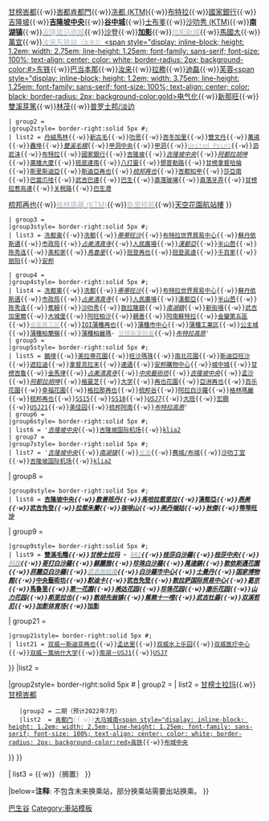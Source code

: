{{Navbox
| name  = 巴生谷車站
| title = [[巴生谷综合运输系统|{{color|red|巴生谷}}]][[巴生谷车站列表|车站]]
| titlestyle = background: #cccccc; color: white;
|above = {{KLRT line|1|blink}} • {{KLRT line|2|blink}} • {{KLRT line|3|blink}} • {{KLRT line|4|blink}} • {{KLRT line|5|blink}} • {{KLRT line|6|blink}} • {{KLRT line|7|blink}} • {{KLRT line|8|blink}} • {{KLRT line|9|blink}} • {{KLRT line|10|blink}} • ''{{KLRT line|11|blink}}'' • ''{{KLRT line|12|blink}}'' • ''{{KLRT line|13|blink}}'' • ''{{KLRT line|14|blink}}'' • {{KLRT line|21|blink}}<br>'''图例'''：'''粗体'''为[[换乘站]]{{Ref label|Line_1_Table|1|1↑}}，「 {{KLRT line|1|blink}} 」表示当前该站可换乘的路线（以颜色和数字区分），{{color|#000000|黑色}}为运营中车站，{{color|#adb9c3|灰色字}}为未开通车站
|groupstyle = background: #ececec; text-align: center; width: 9%;
|abovestyle = background: #ececec; 
|belowstyle = background: #ececec; 
| state  = autocollapse

|list1  = {{Navbox|child
|title      = 营运中的路线
|groupstyle = background: #ececec; text-align: center; width: 10%; font-size: 100%;
|group1style= border-right:solid 5px #{{rcr|KLRT|1}} 
| group1 = {{KLRT line|1|longf}}
| list1  = [[黑風洞站|黑風洞]]{{·w}}[[華友花園站|華友花園]]{{·w}}[[甘榜峇都站|甘榜峇都]]{{·w}}[[峇都肯都門站|峇都肯都門]]{{·w}}[[冼都站 (馬來亞鐵道)|冼都 (KTM)]]{{·w}}[[布特拉站|布特拉]]{{·w}}[[國家銀行站|國家銀行]]{{·w}}[[吉隆坡火車總站|吉隆坡]]{{·w}}'''[[吉隆坡中央車站|吉隆坡中央]]'''{{KLRT line|2|blink}}{{KLRT line|5|blink}}{{KLRT line|6|blink}}{{KLRT line|7|blink}}{{KLRT line|8|blink}}{{KLRT line|9|blink}}{{KLRT line|10|blink}}{{·w}}'''[[谷中城站|谷中城]]'''{{KLRT line|2|blink}}{{KLRT line|5|blink}}{{·w}}[[士布爹站|士布爹]]{{·w}}[[沙叻秀站 (马来亚铁道)|沙叻秀 (KTM)]]{{·w}}'''[[南湖镇站|南湖镇]]'''{{KLRT line|4|blink}}{{KLRT line|7|blink}}{{·w}}[[吉隆坡马驹城站|<span style="color:#adb9c3;">吉隆坡马驹城</span>]]{{·w}}[[沙登站|沙登]]{{·w}}'''[[加影站|加影]]'''{{KLRT line|9|blink}}{{·w}}[[加影新城站|<span style="color:#adb9c3;">加影新城</span>]]{{·w}}[[馬來西亞國立大學站|馬國大]]{{·w}}[[萬宜站|萬宜]]{{·w}}[[汝来站 (东铁)|<span style="color:#adb9c3;">汝来东铁站<small>（汝来3）</small></span>]][[东海岸衔接铁道|<span style="display: inline-block; height: 1.2em; width: 2.75em; line-height: 1.25em; font-family: sans-serif; font-size: 100%; text-align: center; color: white; border-radius: 2px; background-color:#{{rcr|KLRT|blue}}>东铁</span>]]{{·w}}[[巴当本那站|巴当本那]]{{·w}}[[汝来站|汝来]]{{·w}}[[拉務站|拉務]]{{·w}}[[迪磊站|迪磊]]{{·w}}[[芙蓉站 (森美兰)|芙蓉]][[马来亚铁道电动列车服务|<span style="display: inline-block; height: 1.2em; width: 3.75em; line-height: 1.25em; font-family: sans-serif; font-size: 100%; text-align: center; color: black; border-radius: 2px; background-color:gold>电气化</span>]]{{·w}}[[新那旺站|新那旺]]{{·w}}[[雙溪芽篤站|雙溪芽篤]]{{·w}}[[林茂站|林茂]]{{·w}}[[普罗士邦/淡边站|普罗士邦/淡边]]

 | group2 = {{KLRT line|2|longf}}
 |group2style= border-right:solid 5px #{{rcr|KLRT|2}};
 | list2 = [[丹絨馬林站|丹絨馬林]]{{·w}}[[新古毛站|新古毛]]{{·w}}[[叻思站|叻思]]{{·w}}[[峇冬加里站|峇冬加里]]{{·w}}[[雙文丹站|雙文丹]]{{·w}}[[萬撓站|萬撓]]{{·w}}[[轟埠站|轟埠]]{{·w}}''[[雙溪毛糯站|雙溪毛糯]]''{{·w}}[[甲洞中央站|甲洞中央]]{{·w}}[[甲洞站|甲洞]]{{·w}}[[United Point站|<span style="color:#adb9c3;">United Point</span>]]{{·w}}[[泗岩沫站|泗岩沫]]{{·w}}[[布特拉站|布特拉]]{{·w}}[[國家銀行站|國家銀行]]{{·w}}[[吉隆坡火車總站|吉隆坡]]{{·w}}''[[吉隆坡中央車站|吉隆坡中央]]''{{·w}}''[[阿都拉胡坤站|阿都拉胡坤]]''{{·w}}[[廣播大廈站|廣播大廈]]{{·w}}[[班底達南站|班底達南]]{{·w}}[[八打靈站|八打靈]]{{·w}}[[鄧普勒路站|鄧普勒路]]{{·w}}[[甘榜拿督哈倫站|甘榜拿督哈倫]]{{·w}}[[斯里斯迪亞站|斯里斯迪亞]]{{·w}}[[斯迪亞再也站|斯迪亞再也]]{{·w}}''[[梳邦再也站|梳邦再也]]''{{·w}}[[峇都知甲站|峇都知甲]]{{·w}}[[莎亞南站|莎亞南]]{{·w}}[[巴當爪哇站|巴當爪哇]]{{·w}}[[武吉巴達站|武吉巴達]]{{·w}}[[巴生站|巴生]]{{·w}}[[直落玻璃站|直落玻璃]]{{·w}}[[直落牙弄站|直落牙弄]]{{·w}}[[甘榜拉惹烏達站|甘榜拉惹烏達]]{{·w}}[[关税路站|关税路]]{{·w}}[[巴生港站|巴生港]]
<!--
⑩天空花园支线开头
-->
{{Navbox subgroup
 | liststyle = width:auto;
 |groupstyle= border-right:solid 5px #{{rcr|KLRT|10}};background: #ececec;
 | group1 = {{KLRT line|10|longf}}
 | list1 = [[吉隆坡中央车站|吉隆坡中央]]{{·w}}[[梳邦再也站|梳邦再也]]{{·w}}[[格林瑪麗站 (馬來亞鐵道)|<span style="color:#adb9c3;">格林瑪麗 (KTM)</span>]]{{·w}}[[斯里梳邦站|<span style="color:#adb9c3;">斯里梳邦</span>]]{{·w}}[[天空花園航站樓站|天空花園航站樓]]
}}
<!--
天空花园支线尾端
-->
 | group3 = {{KLRT line|3|longf}}
 |group3style= border-right:solid 5px #{{rcr|KLRT|3}};
 | list3 = [[冼都東站|冼都東]]{{·w}}[[冼都站 (轻快铁)|冼都]]{{·w}}''[[蒂蒂旺沙站|蒂蒂旺沙]]''{{·w}}[[布特拉世界貿易中心站|布特拉世界貿易中心]]{{·w}}[[蘇丹依斯邁站|蘇丹依斯邁]]{{·w}}[[市政局站|市政局]]{{·w}}''[[占美清真寺站|占美清真寺]]''{{·w}}[[人民廣場站 (吉隆坡)|人民廣場]]{{·w}}''[[漢都亞站|漢都亞]]''{{·w}}[[半山芭站|半山芭]]{{·w}}[[陈秀连站|陈秀连]]{{·w}}[[美和家站|美和家]]{{·w}}''[[馬魯里站|馬魯里]]''{{·w}}[[班登再也站|班登再也]]{{·w}}[[班登英達站|班登英達]]{{·w}}[[千百家站|千百家]]{{·w}}[[丽阳站 (安邦)|丽阳]]{{·w}}[[安邦站|安邦]]

 | group4 = {{KLRT line|4|longf}}
 |group4style= border-right:solid 5px #{{rcr|KLRT|4}};
 | list4 = [[冼都東站|冼都東]]{{·w}}[[冼都站 (轻快铁)|冼都]]{{·w}}''[[蒂蒂旺沙站|蒂蒂旺沙]]''{{·w}}[[布特拉世界貿易中心站|布特拉世界貿易中心]]{{·w}}[[蘇丹依斯邁站|蘇丹依斯邁]]{{·w}}[[市政局站|市政局]]{{·w}}''[[占美清真寺站|占美清真寺]]''{{·w}}[[人民廣場站 (吉隆坡)|人民廣場]]{{·w}}[[漢都亞站|漢都亞]]{{·w}}[[半山芭站|半山芭]]{{·w}}[[陈秀连站|陈秀连]]{{·w}}[[蕉賴站|蕉賴]]{{·w}}[[沙叻秀轻快铁站|沙叻秀]]{{·w}}[[敦拉薩鎮站|敦拉薩鎮]]{{·w}}''[[南湖鎮站|南湖鎮]]''{{·w}}[[新街場站|新街場]]{{·w}}[[武吉加里爾站|武吉加里爾]]{{·w}}[[大城堡站|大城堡]]{{·w}}[[阿旺柏沙站|阿旺柏沙]]{{·w}}[[親善站|親善]]{{·w}}[[阿南蘇特拉站|阿南蘇特拉]]{{·w}}[[金鑾第五區站|金鑾第五區]]{{·w}}[[金銮第三区站|<span style="color:#adb9c3;">金銮第三区</span>]]{{·w}}[[IOI蒲種再也站|IOI蒲種再也]]{{·w}}[[蒲種市中心站|蒲種市中心]]{{·w}}[[蒲種工業区站|蒲種工業区]]{{·w}}[[公主城站|公主城]]{{·w}}[[蒲種柏蘭嶺站|蒲種柏蘭嶺]]{{·w}}[[蒲種柏麗瑪站|蒲種柏麗瑪]]- [[甘榜斯里阿曼站|<span style="color:#adb9c3;">甘榜斯里阿曼</span>]]{{·w}}''[[布特拉高原站|布特拉高原]]'''
 | group5 = {{KLRT line|5|longf}} 
 |group5style= border-right:solid 5px #{{rcr|KLRT|5}};
 | list5 = [[鵝嘜站|鵝嘜]]{{·w}}[[美拉蒂花園站|美拉蒂花園]]{{·w}}[[旺沙瑪珠站|旺沙瑪珠]]{{·w}}[[南北花園站|南北花園]]{{·w}}[[斯迪亞旺沙站|斯迪亞旺沙]]{{·w}}[[遮拉迪站|遮拉迪]]{{·w}}[[拿督克拉末站|拿督克拉末]]{{·w}}[[達邁站|達邁]]{{·w}}[[安邦購物中心站|安邦購物中心]]{{·w}}[[城中城站|城中城]]{{·w}}[[甘榜峇魯站|甘榜峇魯]]{{·w}}[[金馬律站|金馬律]]{{·w}}''[[占美清真寺站|占美清真寺]]''{{·w}}''[[中央藝術坊站|中央藝術坊]]''{{·w}}''[[吉隆坡中央車站|吉隆坡中央]]''{{·w}}[[孟沙站|孟沙]]{{·w}}''[[阿都拉胡坤站|阿都拉胡坤]]''{{·w}}[[格靈芝站|格靈芝]]{{·w}}[[大学站 (吉隆坡)|大学]]{{·w}}[[再也花園站|再也花園]]{{·w}}[[亞洲再也站|亞洲再也]]{{·w}}[[百乐花園站|百乐花園]]{{·w}}[[幸福花園站|幸福花園]]{{·w}}[[格拉那再也站|格拉那再也]]{{·w}}[[梳邦谷站|梳邦谷]]{{·w}}[[阿拉白沙罗站|阿拉白沙羅]]{{·w}}[[格林瑪麗站|格林瑪麗]]{{·w}}[[梳邦再也站|梳邦再也]]{{·w}}[[SS15站|SS15]]{{·w}}[[SS18站|SS18]]{{·w}}''[[USJ7站|USJ7]]''{{·w}}[[大班站|大班]]{{·w}}[[宏愿站|宏願]]{{·w}}[[USJ21站|USJ21]]{{·w}}[[美佳园站|美佳园]]{{·w}}[[梳邦阿南站|梳邦阿南]]{{·w}}''[[布特拉高原站|布特拉高原]]'''
 | group6 = {{KLRT line|6|longf}} 
 |group6style= border-right:solid 5px #{{rcr|KLRT|6}};
 | list6 = '''[[吉隆坡中央车站|吉隆坡中央]]''{{·w}}[[吉隆坡国际机场站|吉隆坡国际机场]]{{·w}}[[吉隆坡第二国际机场站|klia2]]
 | group7 = {{KLRT line|7|longf}}  
 |group7style= border-right:solid 5px #{{rcr|KLRT|7}};
 | list7 = '''[[吉隆坡中央车站|吉隆坡中央]]''{{·w}}''[[南湖镇站|南湖镇]]''{{·w}}[[龙溪站 (雪邦)|<span style="color:#adb9c3;">龙溪</span>]]{{·w}}[[布城中央车站|赛城/布城]]{{·w}}[[沙叻丁宜站|沙叻丁宜]]{{·w}}[[吉隆坡国际机场站|吉隆坡国际机场]]{{·w}}[[吉隆坡第二国际机场站|klia2]]
| group8 = {{KLRT line|8|longf}}  
 |group8style= border-right:solid 5px #{{rcr|KLRT|8}};
 | list8 = '''[[吉隆坡中央車站|吉隆坡中央]]''{{·w}}[[敦善班丹站|敦善班丹]]{{·w}}[[馬哈拉惹里拉站|馬哈拉惹里拉]]{{·w}}''[[漢都亞站|漢都亞]]''{{·w}}[[燕美站|燕美]]{{·w}}''[[武吉免登站|武吉免登]]''{{·w}}[[拉惹朱蘭站|拉惹朱蘭]]{{·w}}[[咖啡山站|咖啡山]]{{·w}}[[美丹端姑站|美丹端姑]]{{·w}}[[秋傑站|秋傑]]{{·w}}''[[蒂蒂旺沙站|蒂蒂旺沙]]'''
| group9 = {{KLRT line|9|longf}}  
 |group9style= border-right:solid 5px #{{rcr|KLRT|9}};
 | list9 = '''[[双溪毛糯站|雙溪毛糯]]''{{·w}}[[甘榜士拉玛站|甘榜士拉玛]] - 
[[RRI站|<span style="color:#adb9c3;">RRI</span>]]{{·w}}[[桂莎白沙羅站|桂莎白沙羅]]{{·w}}[[桂莎中央站|桂莎中央]]{{·w}}[[科技站|<span style="color:#adb9c3;">科技</span>]]{{·w}}[[哥打白沙羅站|哥打白沙羅]]{{·w}}[[蘇麗雅站|蘇麗雅]]{{·w}}[[珍珠白沙羅站|珍珠白沙羅]]{{·w}}[[萬達鎮站|萬達鎮]]{{·w}}[[敦依斯邁花園站|敦依斯邁花園]]{{·w}}[[菲麗亞白沙羅站|菲麗亞白沙羅]]{{·w}}[[武吉加拉南站|<span style="color:#adb9c3;">武吉加拉南</span>]]{{·w}}[[白沙羅市中心站|白沙羅市中心]]{{·w}}[[士曼丹站|士曼丹]]{{·w}}[[国家博物馆站|国家博物館]]{{·w}}''[[中央藝術坊站|中央藝術坊]]''{{·w}}[[默迪卡站|默迪卡]]{{·w}}''[[武吉免登站|武吉免登]]''{{·w}}[[敦拉萨国际贸易中心站|敦拉萨国际贸易中心]]{{·w}}[[葛京站|葛京]]{{·w}}''[[馬魯里站|馬魯里]]''{{·w}}[[第一花园站|第一花園]]{{·w}}[[美达花园站|美达花园]]{{·w}}[[珍珠花园站|珍珠花园]]{{·w}}[[康乐花园站|康乐花园]]{{·w}}[[山力花园站|山力花园]]{{·w}}[[斯里拉也站|斯里拉也]]{{·w}}[[敦胡先翁镇站|敦胡先翁镇]]{{·w}}[[蕉赖十一哩站|蕉赖十一哩]]{{·w}}[[武吉杜蓊站|武吉杜蓊]]{{·w}}[[双溪哲尼站|双溪哲尼]]{{·w}}[[加影体育场站|加影体育场]]{{·w}}''[[加影站|加影]]'''

| group21 = {{KLRT line|21|longf}} 
 |group21style= border-right:solid 5px #{{rcr|KLRT|21}};
 | list21 = [[斯迪亚再也站|双威一斯迪亚再也]]{{·w}}[[孟达里站|孟达里]]{{·w}}[[双威水上乐园站|双威水上乐园]]{{·w}}[[双威医疗中心站|双威医疗中心]]{{·w}}[[双威－莫纳什大学站|双威－莫纳什大学]]{{·w}}[[南湖－USJ1站|南湖－USJ1]]{{·w}}[[USJ7站|USJ7]]
}}
|list2  = {{Navbox|child
|title =  建设中/即将开工的路线
|groupstyle = background: #ececec; text-align: center; width: 10%; font-size: 100%;
|group1style= border-right:solid 5px #{{KLRT line|11}}
| group1 = {{KLRT line|11|longf}}
| list1  = {{Navbox|child
    |bodystyle = background: transparent;
    |liststyle = background: transparent;
    |groupstyle = background: #ececec; color: #000; text-align: center;
    |group1 = （预计2024年2月）
    |list2  = <span style="color:#adb9c3;">[[万达镇站|万达镇]]{{KLRT line|9|blink}}{{·w}}[[佐汉瑟迪亚站|佐汉瑟迪亚]]</span>
}}

|group2style= border-right:solid 5px #{{KLRT line|12}}
| group2 = {{KLRT line|12|longf}}
| list2  = {{Navbox|child
    |bodystyle = background: transparent;
    |liststyle = background: transparent;
    |groupstyle = background: #ececec; color: #000; text-align: center;
    |group1 = 一期（预计2022年1月）
    |list1  = [[桂莎白沙罗站|桂莎白沙罗]]{{KLRT line|9|blink}}{{.w}}[[甘榜士拉玛站|甘榜士拉玛]]{{.w}}<span style="color:#adb9c3;">[[甘榜峇都站|甘榜峇都]]</span>
    |group2 = 二期（预计2022年7月）
    |list2  = <span style="color:#adb9c3;">[[肯都门站|肯都门]]{{.w}}[[马来西亚城南站|大马城南]][[马来亚铁道电动列车服务|<span style="display: inline-block; height: 1.2em; width: 2.5em; line-height: 1.25em; font-family: sans-serif; font-size: 100%; text-align: center; color: white; border-radius: 2px; background-color:red>高铁</span>]]{{·w}}[[布城中央车站|布城中央]]{{KLRT line|7|blink}}{{KLRT line|14|blink}}</span>
}}
}}

| list3 = {{Navbox|child
| title = 规划中的路线
|groupstyle = background: #ececec; text-align: center; width: 10%; font-size: 100%;
| group1 = 其他规划路线
| list10 = {{KLRT line|13|longf}}{{·w}}{{KLRT line|14|longf}}{{·w}}{{KLRT line|22|longf}}（搁置）
}}

|below='''注释''':
{{Note label|Line_1_Table|1|1↑}}不包含未来换乘站，部分换乘站需要出站换乘。
}}
<noinclude>
{{documentation}}
[[Category:马来西亚铁路模板|巴生谷]]
[[Category:車站模板]]
</noinclude>